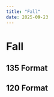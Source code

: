 ```yaml
---
title: "Fall"
date: 2025-09-23
---
```


# Fall



## 135 Format

<Photo src={_DSF6403} lqip={_DSF6403LQ} json={_DSF6403JSON} />
<Photo src={_DSF6420} lqip={_DSF6420LQ} json={_DSF6420JSON} />
<Photo src={_DSF6405} lqip={_DSF6405LQ} json={_DSF6405JSON} />
<Photo src={_DSF6400} lqip={_DSF6400LQ} json={_DSF6400JSON} />

## 120 Format

<Photo src={_DSF6534} lqip={_DSF6534LQ} json={_DSF6534JSON} />
<Photo src={_DSF6327} lqip={_DSF6327LQ} json={_DSF6327JSON} />
<Photo src={_DSF6326} lqip={_DSF6326LQ} json={_DSF6326JSON} />
<Photo src={_DSF6322} lqip={_DSF6322LQ} json={_DSF6322JSON} />
<Photo src={_DSF6323} lqip={_DSF6323LQ} json={_DSF6323JSON} />
<Photo src={_DSF6293} lqip={_DSF6293LQ} json={_DSF6293JSON} />
<Photo src={_DSF6295} lqip={_DSF6295LQ} json={_DSF6295JSON} />
<Photo src={_DSF6302} lqip={_DSF6302LQ} json={_DSF6302JSON} />
<Photo src={_DSF6479} lqip={_DSF6479LQ} json={_DSF6479JSON} />
<Photo src={_DSF6481} lqip={_DSF6481LQ} json={_DSF6481JSON} />
<Photo src={_DSF6471} lqip={_DSF6471LQ} json={_DSF6471JSON} />
<Photo src={_DSF6473} lqip={_DSF6473LQ} json={_DSF6473JSON} />
<Photo src={_DSF6474} lqip={_DSF6474LQ} json={_DSF6474JSON} />
<Photo src={_DSF6499} lqip={_DSF6499LQ} json={_DSF6499JSON} />
<Photo src={_DSF6551} lqip={_DSF6551LQ} json={_DSF6551JSON} />
<Photo src={_DSF6569} lqip={_DSF6569LQ} json={_DSF6569JSON} />
<Photo src={_DSF6576} lqip={_DSF6576LQ} json={_DSF6576JSON} />
